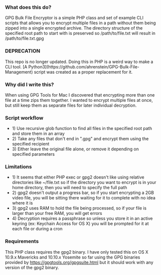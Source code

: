 === What does this do? ===
GPG Bulk File Encryptor is a simple PHP class and set of example CLI scripts that allows you to encrypt multiple files in a path without them being zipped into a single encrypted archive.
The directory structure of the specified root path to start with is preserved so /path/to/file.txt will result in /path/to/file.txt.gpg
=== DEPRECATION ===
This repo is no longer updated. Doing this in PHP is a weird way to make a CLI tool.  
[A Python3](https://github.com/ahrenstein/GPG-Bulk-File-Management) script was created as a proper replacement for it.
=== Why did I write this? ===
When using GPG Tools for Mac I discovered that encrypting more than one file at a time zips them together. I wanted to encrypt multiple files at once, but still keep them
as separate files for later individual decryption.
=== Script workflow ===
*1) Use recursive glob function to find all files in the specified root path and store them in an array
*2) Take any files that don't end in ".gpg" and encrypt them using the specified recipient
*3) Either leave the original file alone, or remove it depending on specified parameters
=== Limitations ===
*1) It seems that either PHP exec or gpg2 doesn't like using relative directories like ~/file.txt so if the directory you want to encrypt is in your home directory, then you will need to specify the full path
*2) gpg2 doesn't output a progress bar, so if you start encrypting a 2GB video file, you will be sitting there waiting for it to complete with no idea where it is
*3) gpg2 uses RAM to hold the file being processed, so if your file is larger than your free RAM, you will get errors
*4) Decryption requires a passphrase so unless you store it in an active keyring (ex: Keychain Access for OS X) you will be prompted for it at each file or during a cron
=== Requirements ===
This PHP class requires the gpg2 binary. I have only tested this on OS X 10.9.x Mavericks and 10.10.x Yosemite so far using the GPG binaries provided by https://gpgtools.org/gpgsuite.html but it should work
with any version of the gpg2 binary.
